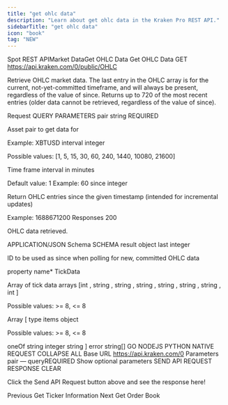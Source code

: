 ```yaml
---
title: "get ohlc data"
description: "Learn about get ohlc data in the Kraken Pro REST API."
sidebarTitle: "get ohlc data"
icon: "book"
tag: "NEW"
---
```

Spot REST APIMarket DataGet OHLC Data
Get OHLC Data
GET
https://api.kraken.com/0/public/OHLC

Retrieve OHLC market data. The last entry in the OHLC array is for the current, not-yet-committed timeframe, and will always be present, regardless of the value of since. Returns up to 720 of the most recent entries (older data cannot be retrieved, regardless of the value of since).

Request​
QUERY PARAMETERS
pair
string
REQUIRED

Asset pair to get data for

Example: XBTUSD
interval
integer

Possible values: [1, 5, 15, 30, 60, 240, 1440, 10080, 21600]

Time frame interval in minutes

Default value: 1
Example: 60
since
integer

Return OHLC entries since the given timestamp (intended for incremental updates)

Example: 1688671200
Responses​
200

OHLC data retrieved.

APPLICATION/JSON
Schema
SCHEMA
result
object
last
integer

ID to be used as since when polling for new, committed OHLC data

property name*
TickData

Array of tick data arrays [int <time>, string <open>, string <high>, string <low>, string <close>, string <vwap>, string <volume>, int <count>]

Possible values: >= 8, <= 8

Array [
type
items
object

Possible values: >= 8, <= 8

oneOf
string
integer
string
]
error
string[]
GO
NODEJS
PYTHON
NATIVE
REQUEST
COLLAPSE ALL
Base URL
https://api.kraken.com/0
Parameters
pair — queryREQUIRED
Show optional parameters
SEND API REQUEST
RESPONSE
CLEAR

Click the Send API Request button above and see the response here!

Previous
Get Ticker Information
Next
Get Order Book